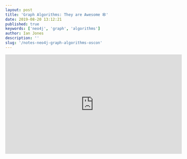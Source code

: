 ```yaml
---
layout: post
title: 'Graph Algorithms: They are Awesome 🕸'
date: 2019-08-20 13:12:21
published: true
keywords: ['neo4j', 'graph', 'algorithms']
author: Ian Jones
description: ''
slug: '/notes-neo4j-graph-algorithms-oscon'
---
```


<iframe
  width="560"
  height="315"
  src="https://www.youtube.com/embed/Z6V242UPQSo"
  frameborder="0"
  allow="accelerometer; autoplay; encrypted-media; gyroscope; picture-in-picture"
  allowfullscreen
/>

Data in a graph isn't a bell curve. Its in the Power-law distribution. There are usually lots of nodes with few relationships and some nodes with lots of relationships.

![power law distribution](power-law-distribution.png)

> Many approaches erroneously focus on the average population where few entities actually exist.

Graphs help you invest in populated areas.

Graphs are good at:

- pathfinding and search
- centrality / importance
- community detection (understanding)
- link prediction
- similarity

![algorithm categories](algorithm-categories.png)

[Free copy of graph algorithms book!](http://neo4j.com/graph-algorithms-book)

Graph algorithms allow you to sort categories of data into buckets.
This talk gives an example using the yelp public dataset and how Will went for sorting things by 100s of categories down to 15 greater categories.
Will used an overlap similarity algorithm in neo4j to determine the categories that would be more general (one with more nodes) than one that is specific.

2 general approaches building a recommendation system:

_content based vs collaborative filtering_

In their example, they want photo based recommendations.

1. Similar photos using Jaccard similarity
2. clustering similar photos using label propagation (community detection)

![label propagation](label-propagation.png)

3. recommend businesses connected photos in the same community

They used googles vision api to get text labels for photos.

When things share a lot of labels, they are "similar to" each other.

Ask user for photos that they "like". Then neo4j finds the communities those photos belong to and the businesses that are connected to those photos.

[Exploratory graph algorithms app.](http://install.graphapp.io)

Triangles and clustering coefficients can be used for predictive relationships.

## Resources

- [neo4jsandbox.com](https://neo4jsandbox.com)
- [applied graph algorithms online training](https://neo4j.com/graphacademy/online-training/applied-graph-algorithms/)
- [data science with neo4j online training](https://neo4j.com/graphacademy/online-training/data-science/)
- [Graph Algorithms book (free)](http://neo4j.com/graph-algorithms-book)
- [neo4j.com/online-summit (October 2019)](https://neo4j.com/online-summit)
